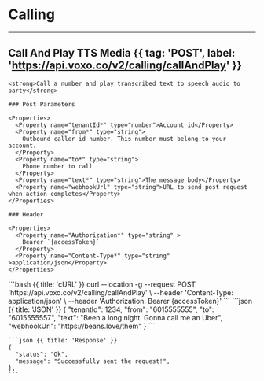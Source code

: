 # Calling

---

## Call And Play TTS Media {{ tag: 'POST', label: 'https://api.voxo.co/v2/calling/callAndPlay' }}

<Row>
  <Col>

    <strong>Call a number and play transcribed text to speech audio to party</strong>

    ### Post Parameters

    <Properties>
      <Property name="tenantId*" type="number">Account id</Property>
      <Property name="from*" type="string">
        Outbound caller id number. This number must belong to your account.
      </Property>
      <Property name="to*" type="string">
        Phone number to call
      </Property>
      <Property name="text*" type="string">The message body</Property>
      <Property name="webhookUrl" type="string">URL to send post request when action completes</Property>
    </Properties>

    ### Header

    <Properties>
      <Property name="Authorization*" type="string" >
        Bearer `{accessToken}`
      </Property>
      <Property name="Content-Type*" type="string" >application/json</Property>
    </Properties>

  </Col>
  <Col sticky>
    <CodeGroup title="Request" tag="POST" label="/calling/callAndPlay">
      ```bash {{ title: 'cURL' }}
      curl --location -g --request POST 'https://api.voxo.co/v2/calling/callAndPlay' \
      --header 'Content-Type: application/json' \
      --header 'Authorization: Bearer {accessToken}'
      ```
      ```json {{ title: 'JSON' }}
      {
        "tenantId": 1234,
        "from": "6015555555",
        "to": "6015555557",
        "text": "Been a long night. Gonna call me an Uber",
        "webhookUrl": "https://beans.love/them"
      }
      ```
    </CodeGroup>

    ```json {{ title: 'Response' }}
    {
      "status": "Ok",
      "message": "Successfully sent the request!",
    },
    ```
  </Col>
</Row>


